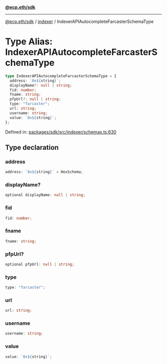 [**@ecp.eth/sdk**](../../index.mdx)

***

[@ecp.eth/sdk](/sdk-reference/index.mdx) / [indexer](/sdk-reference/indexer/index.mdx) / IndexerAPIAutocompleteFarcasterSchemaType

# Type Alias: IndexerAPIAutocompleteFarcasterSchemaType

```ts
type IndexerAPIAutocompleteFarcasterSchemaType = {
  address: `0x${string}`;
  displayName?: null | string;
  fid: number;
  fname: string;
  pfpUrl?: null | string;
  type: "farcaster";
  url: string;
  username: string;
  value: `0x${string}`;
};
```

Defined in: [packages/sdk/src/indexer/schemas.ts:630](https://github.com/ecp-eth/comments-monorepo/blob/main/packages/sdk/src/indexer/schemas.ts#L630)

## Type declaration

### address

```ts
address: `0x${string}` = HexSchema;
```

### displayName?

```ts
optional displayName: null | string;
```

### fid

```ts
fid: number;
```

### fname

```ts
fname: string;
```

### pfpUrl?

```ts
optional pfpUrl: null | string;
```

### type

```ts
type: "farcaster";
```

### url

```ts
url: string;
```

### username

```ts
username: string;
```

### value

```ts
value: `0x${string}`;
```
